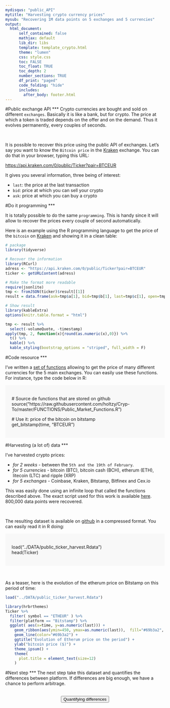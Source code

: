 ```yaml
---
mydisqus: "public_API"
mytitle: "Harvesting crypto currency prices"
mysub: "Recovering 1M data points on 5 exchanges and 5 currencies"
output:
  html_document:
      self_contained: false    
      mathjax: default
      lib_dir: libs
      template: template_crypto.html
      theme: "lumen"
      css: style.css
      toc: FALSE
      toc_float: TRUE
      toc_depth: 2
      number_sections: TRUE
      df_print: "paged"
      code_folding: "hide"
      includes: 
        after_body: footer.html
---
```



<div class="mycontent">









#Public exchange API
***
Crypto currencies are bought and sold on different `exchanges`. Basically it is like a bank, but for crypto. The price at which a token is traded depends on the offer and on the demand. Thus it evolves permanently, every couples of seconds.

<br>

It is possible to recover this price using the public API of exchanges. Let's say you want to know the `Bitcoin price` in the [Kraken]() exchange. You can do that in your browser, typing this URL:

[https://api.kraken.com/0/public/Ticker?pair=BTCEUR](https://api.kraken.com/0/public/Ticker?pair=BTCEUR)

It gives you several information, three being of interest:

- `last`: the price at the last transaction
- `bid`: price at which you can sell your crypto
- `ask`: price at which you can buy a crypto





#Do it programming
***

It is totally possible to do the same `programming`. This is handy since it will allow to recover the prices every couple of second automatically.  

Here is an example using the R programming language to get the price of the `bitcoin` on [Kraken]() and showing it in a clean table:

```r
# package
library(tidyverse)

# Recover the information
library(RCurl)
adress <- "https://api.kraken.com/0/public/Ticker?pair=BTCEUR"
ticker <- getURLContent(adress)

# Make the format more readable
require(jsonlite)
tmp <- fromJSON(ticker)$result[[1]]
result = data.frame(ask=tmp$a[1], bid=tmp$b[1], last=tmp$c[1], open=tmp$o, low=tmp$l[1], high=tmp$h[1], volume=tmp$v[1], volumeQuote=NA, timestamp=NA)

# Show result
library(kableExtra)
options(knitr.table.format = "html")

tmp <- result %>% 
  select(-volumeQuote, -timestamp)
apply(tmp, 2, function(x){round(as.numeric(x),0)}) %>%
  t() %>%
  kable() %>% 
  kable_styling(bootstrap_options = "striped", full_width = F)
```



#Code resource
***

I've written a [set of functions](https://github.com/holtzy/Cryp-To/blob/master/FUNCTIONS/Public_Market_Functions.R) allowing to get the price of many different currencies for the 5 main exchanges. You can easily use these functions. For instance, type the code below in R:

<div style="background-color:#F8F8F8; border-radius: 1px; padding: 20px;">


 # Source de functions that are stored on github  
 source("https://raw.githubusercontent.com/holtzy/Cryp-To/master/FUNCTIONS/Public_Market_Functions.R")

 # Use it: price of the bitcoin on bitstamp  
 get_bitstamp(time, "BTCEUR")


</div>




#Harvesting (a lot of) data
***

I've harvested crypto prices:

- *for 2 weeks* - between the `5th and the 19th of February`.
- *for 5 currencies* - bitcoin (BTC), bitcoin cash (BCH), etherum (ETH), litecoin (LTC) and ripple (XRP)
- *for 5 exchanges* - Coinbase, Kraken, Bitstamp, Bitfinex and Cex.io


This was easily done using an infinite loop that called the functions described above. The exact script used for this work is available [here](). 800,000 data points were recovered.

<br>


The resulting dataset is available on [github]() in a compressed format. You can easily read it in R doing:

<div style="background-color:#F8F8F8; border-radius: 1px; padding: 20px;">

 load("../DATA/public_ticker_harvest.Rdata")  
 head(Ticker)

</div>

<br>

As a teaser, here is the evolution of the etherum price on Bitstamp on this period of time:

```r
load("../DATA/public_ticker_harvest.Rdata")

library(hrbrthemes)
Ticker %>%
  filter( symbol == "ETHEUR" ) %>%
  filter(platform == "Bitstamp") %>%
  ggplot( aes(x=time, y=as.numeric(last))) +
    geom_ribbon(aes(ymin=450, ymax=as.numeric(last)),  fill="#69b3a2", color="transparent", alpha=0.5) +
    geom_line(color="#69b3a2") +
    ggtitle("Evolution of Etherum price on the period") +
    ylab("bitcoin price ($)") +
    theme_ipsum() +
    theme(
      plot.title = element_text(size=12)
    )
```

#Next step
***
The next step take this dataset and quantifies the differences between platform. If differences are big enough, we have a chance to perform arbitrage.

<br>
<center>
<button class="btn btn-primary" href="">Quantifying differences</button>
</center>
<br><br>


</div>














